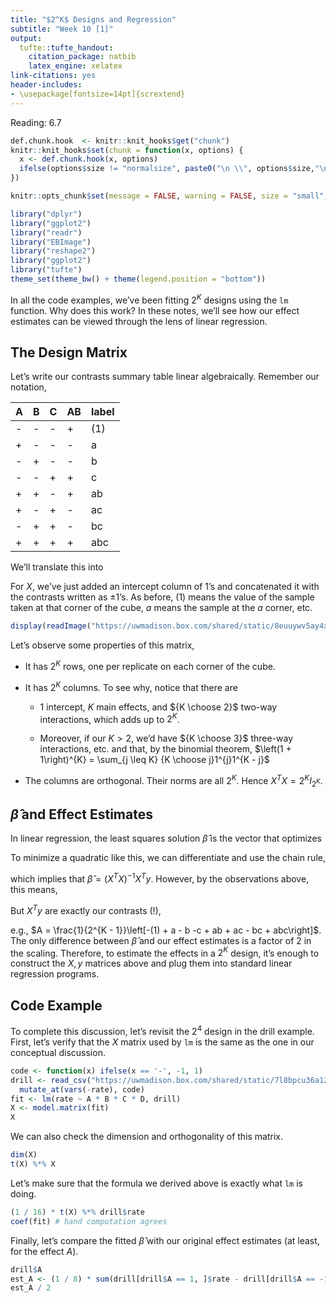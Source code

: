 ```yaml
---
title: "$2^K$ Designs and Regression"
subtitle: "Week 10 [1]"
output:
  tufte::tufte_handout:
    citation_package: natbib
    latex_engine: xelatex
link-citations: yes
header-includes:
- \usepackage[fontsize=14pt]{scrextend}
---
```


Reading: 6.7

```r
def.chunk.hook  <- knitr::knit_hooks$get("chunk")
knitr::knit_hooks$set(chunk = function(x, options) {
  x <- def.chunk.hook(x, options)
  ifelse(options$size != "normalsize", paste0("\n \\", options$size,"\n\n", x, "\n\n \\normalsize"), x)
})

knitr::opts_chunk$set(message = FALSE, warning = FALSE, size = "small", echo = FALSE, fig.margin = TRUE, fig.height = 5)
```

```r
library("dplyr")
library("ggplot2")
library("readr")
library("EBImage")
library("reshape2")
library("ggplot2")
library("tufte")
theme_set(theme_bw() + theme(legend.position = "bottom"))
```

In all the code examples, we’ve been fitting $2^K$ designs using the `lm`
function. Why does this work? In these notes, we’ll see how our effect estimates
can be viewed through the lens of linear regression.

## The Design Matrix

Let’s write our contrasts summary table linear algebraically. Remember our
notation,

| A | B | C | AB | label |
|---|---| --- | --- | --- |
| - | - | - | + | (1) |
| + | - | - | - | a |
| - | + | - | - | b |
| - | - | + | + | c |
| + | + | - | + | ab |
| + | - | + | - | ac |
| - | + | + | - |  bc |
| + | + | + | + | abc |

We’ll translate this into

\begin{align*}
X &= \begin{pmatrix}
1 & -1 & -1 & - 1 & 1 \\
1 & 1 & -1 & -1 & -1 \\
1 & -1 & 1 & -1 & -1 \\
1 & -1 & -1 & 1 & 1 \\
1 & 1 & 1 & -1 & 1 \\
1 & 1 & -1 & 1 & -1 \\
1 & -1 & 1 & 1 & -1 \\
1 & 1 & 1 & 1 & 1
\end{pmatrix} \\
\end{align*}
\begin{align*}
y &= \begin{pmatrix}
(1) \\
a \\
b \\
c \\
ab \\
ac \\
bc \\
abc
\end{pmatrix}
\end{align*}

For $X$, we’ve just added an intercept column of $1$’s and concatenated it
with the contrasts written as $\pm 1$’s. As before, $(1)$ means the value of the
sample taken at that corner of the cube, $a$ means the sample at the $a$ corner,
etc.

```r
display(readImage("https://uwmadison.box.com/shared/static/8euuywv5ay4x7przznhsxdo269865h2a.png"))
```

Let’s observe some properties of this matrix,

* It has $2^{K}$ rows, one per replicate on each corner of the cube.

* It has $2^{K}$ columns. To see why, notice that there are

	* 1 intercept, $K$ main effects, and ${K \choose 2}$ two-way interactions, which adds up to $2 ^ K$.
	
	* Moreover, if our $K > 2$, we’d have ${K \choose 3}$ three-way interactions,
	etc. and that, by the binomial theorem, $\left(1 + 1\right)^{K} = \sum_{j \leq
	K} {K \choose j}1^{j}1^{K - j}$
	
* The columns are orthogonal. Their norms are all $2^{K}$. Hence $X^{T}X = 2^{K}I_{2^{K}}$.

## $\hat{\beta}$ and Effect Estimates

In linear regression, the least squares solution $\hat{\beta}$ is the vector
that optimizes

\begin{align*}
\hat{beta} := \arg\min_{\beta \in \mathbb{R}^{2^{K}}} \|y - X\beta\|_{2}^{2}
\end{align*}

To minimize a quadratic like this, we can differentiate and use the chain rule,

\begin{align*}
\frac{\partial}{\partial \beta}\left[\|y - X\beta\|_{2}^{2}\right] &= 0 \\
\iff 2X^{T}\left(y - X\beta\right) &= 0
\end{align*}

which implies that $\hat{\beta} = \left(X^{T}X\right)^{-1}X^{T}y$. However, by
the observations above, this means,

\begin{align*}
\hat{\beta} &= \left(2^{K}I_{2^{K}}\right)^{-1}X^T y \\
&= \frac{1}{2^{K}}X^{T}y.
\end{align*}

But $X^{T}y$ are exactly our contrasts (!),

\begin{align*}
X^{T}y &= \begin{pmatrix}
1 &  1 &  1 &  1 & 1 & 1 &  1 & 1 \\
-1 & 1 & -1 & -1 & 1 & 1 & -1 & 1 \\
-1 & -1 & 1 & -1 & 1 & -1 & 1 & 1 \\
\vdots & & & & & & & \vdots
\end{pmatrix}
\begin{pmatrix}
\left(1\right) \\
a \\
b \\
c \\
\vdots 
\end{pmatrix}
\end{align*}

e.g., $A = \frac{1}{2^{K - 1}}\left[-(1) + a - b -c + ab + ac - bc +
abc\right]$. The only difference between $\hat{\beta}$ and our effect estimates
is a factor of 2 in the scaling. Therefore, to estimate the effects in a $2^{K}$
design, it’s enough to construct the $X, y$ matrices above and plug them into
standard linear regression programs.

## Code Example

To complete this discussion, let's revisit the $2 ^ 4$ design in the drill
example. First, let's verify that the $X$ matrix used by `lm` is the same as the
one in our conceptual discussion.
```r
code <- function(x) ifelse(x == '-', -1, 1)
drill <- read_csv("https://uwmadison.box.com/shared/static/7l8bpcu36a12a8c0chlh4id0qezdnnoe.csv") %>%
  mutate_at(vars(-rate), code)
fit <- lm(rate ~ A * B * C * D, drill)
X <- model.matrix(fit)
X
```
We can also check the dimension and orthogonality of this matrix.

```r
dim(X)
t(X) %*% X
```
Let's make sure that the formula we derived above is exactly what `lm` is doing.
```r
(1 / 16) * t(X) %*% drill$rate
coef(fit) # hand computation agrees
```
Finally, let's compare the fitted $\hat{\beta}$ with our original effect
estimates (at least, for the effect $A$).
```r
drill$A
est_A <- (1 / 8) * sum(drill[drill$A == 1, ]$rate - drill[drill$A == -1, ]$rate)
est_A / 2
```